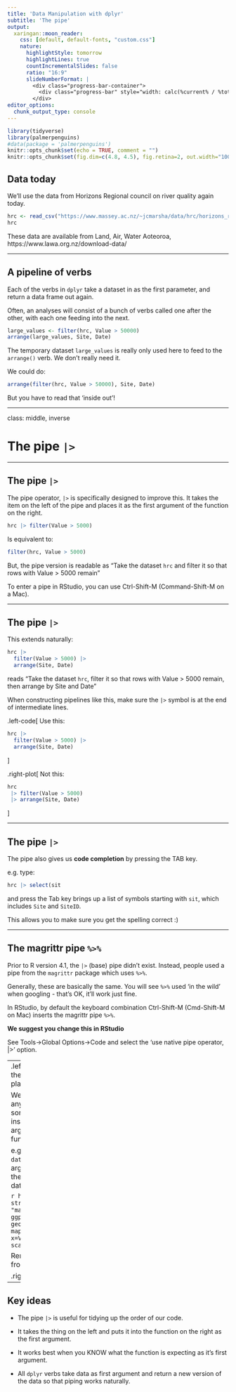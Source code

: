 ```yaml
---
title: 'Data Manipulation with dplyr'
subtitle: 'The pipe'
output:
  xaringan::moon_reader:
    css: [default, default-fonts, "custom.css"]
    nature:
      highlightStyle: tomorrow
      highlightLines: true
      countIncrementalSlides: false
      ratio: "16:9"
      slideNumberFormat: |
        <div class="progress-bar-container">
          <div class="progress-bar" style="width: calc(%current% / %total% * 100%);" />
        </div>
editor_options:
  chunk_output_type: console
---
```


```r
library(tidyverse)
library(palmerpenguins)
#data(package = 'palmerpenguins')
knitr::opts_chunk$set(echo = TRUE, comment = "")
knitr::opts_chunk$set(fig.dim=c(4.8, 4.5), fig.retina=2, out.width="100%")
```

## Data today

We'll use the data from Horizons Regional council on river quality again today.

```r
hrc <- read_csv("https://www.massey.ac.nz/~jcmarsha/data/hrc/horizons_river_ecoli.csv")
hrc
```

These data are available from Land, Air, Water Aoteoroa, https://www.lawa.org.nz/download-data/

---

## A pipeline of verbs

Each of the verbs in `dplyr` take a dataset in as the first parameter, and return a data frame out again.

Often, an analyses will consist of a bunch of verbs called one after the other, with each one feeding into the next.

```r
large_values <- filter(hrc, Value > 50000)
arrange(large_values, Site, Date)
```

The temporary dataset `large_values` is really only used here to feed to the `arrange()` verb. We don't really need it.

We could do:

```r
arrange(filter(hrc, Value > 50000), Site, Date)
```

But you have to read that 'inside out'!

---

class: middle, inverse

# The pipe `|>`

---

## The pipe `|>`

The pipe operator, `|>` is specifically designed to improve this. It takes the item on the left of the pipe and places it
as the first argument of the function on the right.

```r
hrc |> filter(Value > 5000)
```

Is equivalent to:

```r
filter(hrc, Value > 5000)
```

But, the pipe version is readable as "Take the dataset `hrc` and filter it so that rows with Value > 5000 remain"

To enter a pipe in RStudio, you can use Ctrl-Shift-M (Command-Shift-M on a Mac).

---

## The pipe `|>`

This extends naturally:

```r
hrc |>
  filter(Value > 5000) |>
  arrange(Site, Date)
```

reads "Take the dataset `hrc`, filter it so that rows with Value > 5000 remain, then arrange by Site and Date"

When constructing pipelines like this, make sure the `|>` symbol is at the end of intermediate lines.

.left-code[
Use this:

```r
hrc |>
  filter(Value > 5000) |>
  arrange(Site, Date)
```
]

.right-plot[
Not this:

```r
hrc
 |> filter(Value > 5000)
 |> arrange(Site, Date)
```
]

---

## The pipe `|>`

The pipe also gives us **code completion** by pressing the TAB key.

e.g. type:

```r
hrc |> select(sit
```

and press the Tab key brings up a list of symbols starting with `sit`, which includes `Site` and `SiteID`.

This allows you to make sure you get the spelling correct :)

---

## The magrittr pipe `%>%`

Prior to R version 4.1, the `|>` (base) pipe didn't exist. Instead, people used a pipe from the `magrittr` package which uses `%>%`.

Generally, these are basically the same. You will see `%>%` used 'in the wild' when googling - that's OK, it'll work just fine.

In RStudio, by default the keyboard combination Ctrl-Shift-M (Cmd-Shift-M on Mac) inserts the magrittr pipe `%>%`.

**We suggest you change this in RStudio**

See Tools->Global Options->Code and select the 'use native pipe operator, |>' option.

---
.left-code[
## Using the pipe in other places

We can use the pipe anytime to take something and insert it
as the first argument of a function.

e.g. `ggplot()` has `data` as it's first argument, so using
the pipe to pass a dataset in is useful.

```r
hrc |>
  filter(
    str_detect(Site, "manawatu")
  ) |>
  ggplot() +
  geom_boxplot(
    mapping=aes(y=Site, x=Value)
    ) +
  scale_x_log10()
```

Remember to switch from `|>` to `+` !!
]

.right-plot[
```r
```
]
---

## Key ideas

- The pipe `|>` is useful for tidying up the order of our code.

- It takes the thing on the left and puts it into the function
on the right as the first argument.

- It works best when you KNOW what the function is expecting as
it's first argument.

- All `dplyr` verbs take data as first argument and return a
new version of the data so that piping works naturally.
